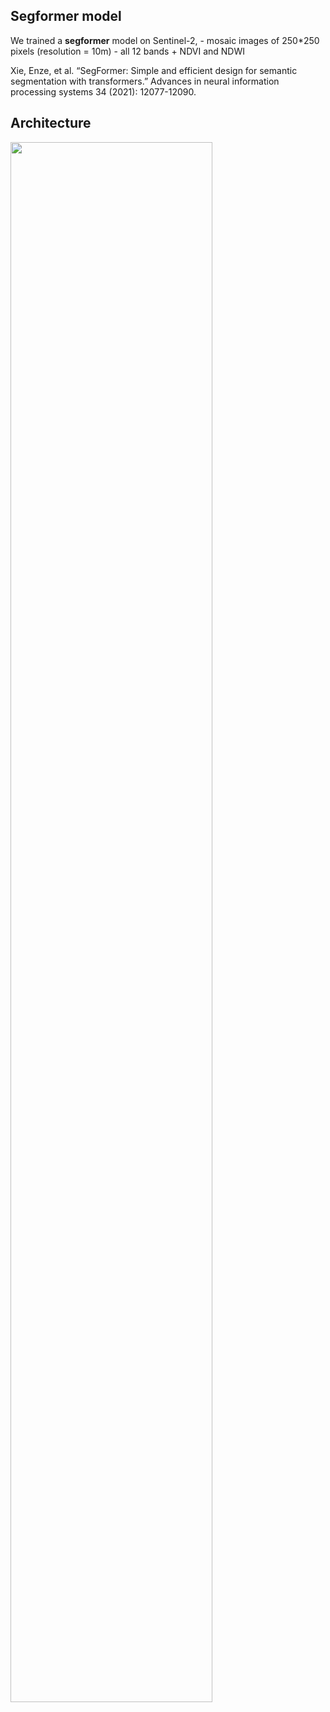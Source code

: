 ## Segformer model

We trained a **segformer** model on Sentinel-2,
- mosaic images of 250*250 pixels (resolution = 10m)
- all 12 bands + NDVI and NDWI

Xie, Enze, et al. "SegFormer: Simple and efficient design for semantic segmentation with transformers." Advances in neural information processing systems 34 (2021): 12077-12090.

## Architecture 
![](../img/app-architecture.png){#fig-chain2 width=80% height=80%}

